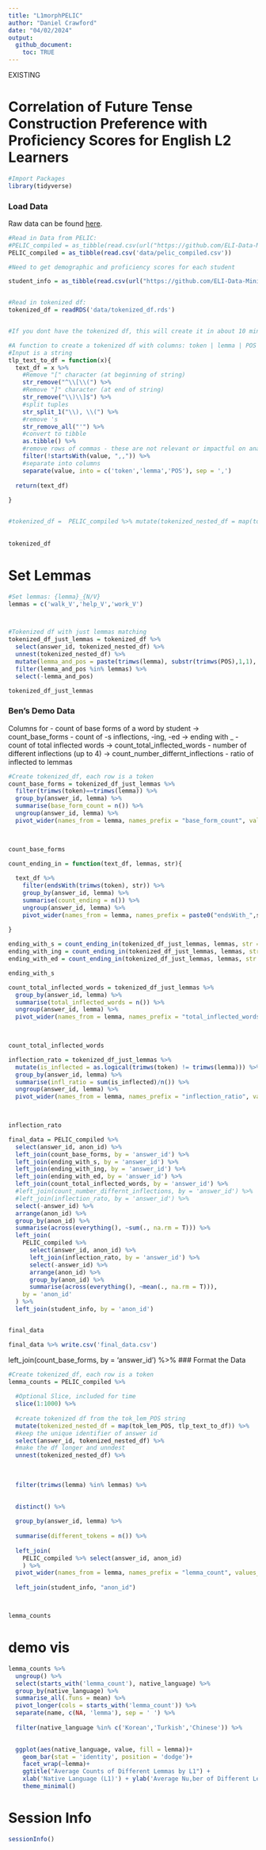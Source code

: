 ```yaml
---
title: "L1morphPELIC"
author: "Daniel Crawford"
date: "04/02/2024"
output: 
  github_document: 
    toc: TRUE
---
```

EXISTING

# Correlation of Future Tense Construction Preference with Proficiency Scores for English L2 Learners

```r
#Import Packages
library(tidyverse)
```





### Load Data
Raw data can be found [here](https://github.com/ELI-Data-Mining-Group/PELIC-dataset/raw/master/PELIC_compiled.csv).

```r
#Read in Data from PELIC: 
#PELIC_compiled = as_tibble(read.csv(url("https://github.com/ELI-Data-Mining-Group/PELIC-dataset/raw/master/PELIC_compiled.csv"), fileEncoding = "ISO-8859-1"))
PELIC_compiled = as_tibble(read.csv('data/pelic_compiled.csv'))

#Need to get demographic and proficiency scores for each student

student_info = as_tibble(read.csv(url("https://github.com/ELI-Data-Mining-Group/PELIC-dataset/raw/master/corpus_files/student_information.csv")))


#Read in tokenized df:
tokenized_df = readRDS('data/tokenized_df.rds')


#If you dont have the tokenized df, this will create it in about 10 minutes:

#A function to create a tokenized df with columns: token | lemma | POS
#Input is a string
tlp_text_to_df = function(x){
  text_df = x %>% 
    #Remove "[" character (at beginning of string)
    str_remove("^\\[\\(") %>% 
    #Remove "]" character (at end of string)
    str_remove("\\)\\]$") %>% 
    #split tuples
    str_split_1("\\), \\(") %>% 
    #remove 's
    str_remove_all("'") %>% 
    #convert to tibble
    as.tibble() %>% 
    #remove rows of commas - these are not relevant or impactful on analysis
    filter(!startsWith(value, ",,")) %>% 
    #separate into columns
    separate(value, into = c('token','lemma','POS'), sep = ',')
  
  return(text_df)
  
}


#tokenized_df =  PELIC_compiled %>% mutate(tokenized_nested_df = map(tok_lem_POS, tlp_text_to_df))
  
  
tokenized_df

```


# Set Lemmas



```r
#Set lemmas: {lemma}_{N/V}
lemmas = c('walk_V','help_V','work_V')




```

```r

#Tokenized df with just lemmas matching
tokenized_df_just_lemmas = tokenized_df %>%
  select(answer_id, tokenized_nested_df) %>% 
  unnest(tokenized_nested_df) %>% 
  mutate(lemma_and_pos = paste(trimws(lemma), substr(trimws(POS),1,1), sep = '_')) %>% 
  filter(lemma_and_pos %in% lemmas) %>% 
  select(-lemma_and_pos)

tokenized_df_just_lemmas
```




### Ben's Demo Data
Columns for 
-   count of base forms of a word by student -> count_base_forms
-   count of -s inflections, -ing, -ed -> ending with _
-   count of total inflected words -> count_total_inflected_words
-   number of different inflections (up to 4) -> count_number_differnt_inflections
-   ratio of inflected to lemmas







```r

#Create tokenized_df, each row is a token
count_base_forms = tokenized_df_just_lemmas %>% 
  filter(trimws(token)==trimws(lemma)) %>% 
  group_by(answer_id, lemma) %>% 
  summarise(base_form_count = n()) %>% 
  ungroup(answer_id, lemma) %>% 
  pivot_wider(names_from = lemma, names_prefix = "base_form_count", values_from = base_form_count, values_fill = 0)
  


count_base_forms

```


```r
count_ending_in = function(text_df, lemmas, str){
  
  text_df %>% 
    filter(endsWith(trimws(token), str)) %>% 
    group_by(answer_id, lemma) %>% 
    summarise(count_ending = n()) %>% 
    ungroup(answer_id, lemma) %>% 
    pivot_wider(names_from = lemma, names_prefix = paste0("endsWith_",str), values_from = count_ending, values_fill = 0)
  
}

ending_with_s = count_ending_in(tokenized_df_just_lemmas, lemmas, str = 's')
ending_with_ing = count_ending_in(tokenized_df_just_lemmas, lemmas, str = 'ing')
ending_with_ed = count_ending_in(tokenized_df_just_lemmas, lemmas, str = 'ed')

ending_with_s
```


```r
count_total_inflected_words = tokenized_df_just_lemmas %>% 
  group_by(answer_id, lemma) %>% 
  summarise(total_inflected_words = n()) %>% 
  ungroup(answer_id, lemma) %>% 
  pivot_wider(names_from = lemma, names_prefix = "total_inflected_words", values_from = total_inflected_words, values_fill = 0)
  


count_total_inflected_words
```




```r
inflection_rato = tokenized_df_just_lemmas %>% 
  mutate(is_inflected = as.logical(trimws(token) != trimws(lemma))) %>% 
  group_by(answer_id, lemma) %>% 
  summarise(infl_ratio = sum(is_inflected)/n()) %>% 
  ungroup(answer_id, lemma) %>% 
  pivot_wider(names_from = lemma, names_prefix = "inflection_ratio", values_from = infl_ratio, values_fill = 0)
  


inflection_rato
```


```r
final_data = PELIC_compiled %>% 
  select(answer_id, anon_id) %>% 
  left_join(count_base_forms, by = 'answer_id') %>% 
  left_join(ending_with_s, by = 'answer_id') %>% 
  left_join(ending_with_ing, by = 'answer_id') %>% 
  left_join(ending_with_ed, by = 'answer_id') %>% 
  left_join(count_total_inflected_words, by = 'answer_id') %>% 
  #left_join(count_number_differnt_inflections, by = 'answer_id') %>% 
  #left_join(inflection_rato, by = 'answer_id') %>% 
  select(-answer_id) %>% 
  arrange(anon_id) %>% 
  group_by(anon_id) %>% 
  summarise(across(everything(), ~sum(., na.rm = T))) %>% 
  left_join(
    PELIC_compiled %>% 
      select(answer_id, anon_id) %>% 
      left_join(inflection_rato, by = 'answer_id') %>% 
      select(-answer_id) %>% 
      arrange(anon_id) %>% 
      group_by(anon_id) %>% 
      summarise(across(everything(), ~mean(., na.rm = T))),
    by = 'anon_id' 
  ) %>% 
  left_join(student_info, by = 'anon_id')


final_data
```


```r
final_data %>% write.csv('final_data.csv')
```









left_join(count_base_forms, by = 'answer_id') %>% ### Format the Data 
```r



#Create tokenized_df, each row is a token
lemma_counts = PELIC_compiled %>% 
  
  #Optional Slice, included for time
  slice(1:1000) %>% 
  
  #create tokenized df from the tok_lem_POS string
  mutate(tokenized_nested_df = map(tok_lem_POS, tlp_text_to_df)) %>% 
  #keep the unique identifier of answer id
  select(answer_id, tokenized_nested_df) %>% 
  #make the df longer and unndest
  unnest(tokenized_nested_df) %>% 
  
  
  
  filter(trimws(lemma) %in% lemmas) %>% 

  
  distinct() %>% 
  
  group_by(answer_id, lemma) %>% 
  
  summarise(different_tokens = n()) %>% 
  
  left_join(
    PELIC_compiled %>% select(answer_id, anon_id)
    ) %>% 
  pivot_wider(names_from = lemma, names_prefix = "lemma_count", values_from = different_tokens, values_fill = 0) %>% 
  
  left_join(student_info, "anon_id")



lemma_counts

```



# demo vis
```r
lemma_counts %>% 
  ungroup() %>% 
  select(starts_with('lemma_count'), native_language) %>% 
  group_by(native_language) %>% 
  summarise_all(.funs = mean) %>% 
  pivot_longer(cols = starts_with('lemma_count')) %>% 
  separate(name, c(NA, 'lemma'), sep = ' ') %>% 
  
  filter(native_language %in% c('Korean','Turkish','Chinese')) %>% 
  

  ggplot(aes(native_language, value, fill = lemma))+
    geom_bar(stat = 'identity', position = 'dodge')+
    facet_wrap(~lemma)+
    ggtitle("Average Counts of Different Lemmas by L1") +
    xlab('Native Language (L1)') + ylab('Average Nu,ber of Different Lemmas') +
    theme_minimal()
```



# Session Info
```r
sessionInfo()
```